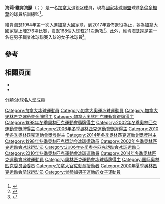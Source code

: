 {{NoteTA|G1=Sports}}
{{Infobox ice hockey player
| name = 海莉·維肯海瑟
| halloffame = 2019
| image = Hayley Wickenheiser (17378332249).jpg
| alt = 
| caption = 
| position = {{link-fr|冰上曲棍球位置|Position (hockey sur glace)|中鋒}}
| shoots = 右
| height_cm = 175 <ref name="elite">{{cite web|title=Hayley Wickenheiser|url=http://www.eliteprospects.com/player.php?player=13346|website=Eliteprospects.com|access-date=2017-06-09|archive-date=2017-10-03|archive-url=https://web.archive.org/web/20171003210327/http://www.eliteprospects.com/player.php?player=13346|dead-url=no}}</ref>
| weight_kg = 80 <ref name="elite"/>
| sex = f
| ntl_team = CAN
| birth_date = {{birth date and age|1978|8|12}}
| birth_place = {{加拿大}}{{link-fr|蕭納芬|Shaunavon (Saskatchewan)}}
| career_start = 1993
| career_end = 2017
| website = [http://www.hayleywickenheiser.com 個人官網]
| medaltemplates = {{MedalCompetition|[[冬奧會|冬奧會]]}}
{{MedalSilver|[[1998年冬季奧林匹克運動會|1998長野冬奧]]|（團隊）}}
{{MedalGold|[[2002年冬季奧林匹克運動會|2002鹽湖城冬奧]]|（團隊）}}
{{MedalGold|[[2006年冬季奧林匹克運動會|2006都靈冬奧]]|（團隊）}}
{{MedalGold|[[2010年冬季奧林匹克運動會|2010溫哥華冬奧]]|（團隊）}}
{{MedalGold|[[2014年冬季奧林匹克運動會|2014索契冬奧]]|（團隊）}}
{{MedalCompetition|[[世界女子冰球錦標賽|世錦賽]]}}
{{MedalGold|{{link-en|1994年國際冰聯世界女子冰球錦標賽|1994 IIHF Women's World Championship|1994年世錦賽}}|}}
{{MedalGold|{{link-en|1997年國際冰聯世界女子冰球錦標賽|1997 IIHF Women's World Championship|1997年世錦賽}}|}}
{{MedalGold|{{link-en|1999年國際冰聯世界女子冰球錦標賽|1999 IIHF Women's World Championship|1999年世錦賽}}|}}
{{MedalGold|{{link-en|2000年國際冰聯世界女子冰球錦標賽|2000 IIHF Women's World Championship|2000年世錦賽}}|}}
{{MedalGold|{{link-en|2004年國際冰聯世界女子冰球錦標賽|2004 IIHF Women's World Championship|2004年世錦賽}}|}}
{{MedalSilver|{{link-en|2005年國際冰聯世界女子冰球錦標賽|2005 Women's World Ice Hockey Championships|2005年世錦賽}}|}}
{{MedalGold|{{link-en|2007年國際冰聯世界女子冰球錦標賽|2007 Women's World Ice Hockey Championships|2007年世錦賽}}|}}
{{MedalSilver|{{link-en|2008年國際冰聯世界女子冰球錦標賽|2008 Women's World Ice Hockey Championships|2008年世錦賽}}|}}
{{MedalSilver|{{link-en|2009年國際冰聯世界女子冰球錦標賽|2009 Women's World Ice Hockey Championships|2009年世錦賽}}|}}
{{MedalSilver|{{link-en|2011年國際冰聯世界女子冰球錦標賽|2011 IIHF Women's World Championship|2011年世錦賽}}|}}
{{MedalGold|{{link-en|2012年國際冰聯世界女子冰球錦標賽|2012 IIHF Women's World Championship|2012年世錦賽}}|}}
{{MedalSilver|{{link-en|2013年國際冰聯世界女子冰球錦標賽|2013 IIHF Women's World Championship|2013年世錦賽}}|}}
{{MedalSilver|{{link-en|2016年國際冰聯世界女子冰球錦標賽|2016 IIHF Women's World Championship|2016年世錦賽}}|}}
}}

'''海莉·維肯海瑟'''（{{lang-en|'''Hayley Wickenheiser'''}}；{{bd|1978年|8月12日}}）是一名[[加拿大|加拿大]]退役[[冰上曲棍球|冰球]]員，現為[[國家冰球聯盟|國家冰球聯盟]]球隊[[多倫多楓葉|多倫多楓葉]]的球員培訓總監<ref>{{cite web
| url =https://www.cbc.ca/sports/hockey/nhl/hayley-wickenheiser-maple-leafs-hired-player-development-1.4795874
| title =Hayley Wickenheiser joins Maple Leafs as player development assistant director
| author =
| last =
| first =
| date =2018-08-23
| website =CBC.ca
| publisher =[[加拿大新聞社|加拿大新聞社]]
| access-date =2021-04-06
| quote =
| archive-date =2020-11-09
| archive-url =https://web.archive.org/web/20201109025755/https://www.cbc.ca/sports/hockey/nhl/hayley-wickenheiser-maple-leafs-hired-player-development-1.4795874
| dead-url =no
}}</ref>。

維肯海瑟1994年第一次入選加拿大國家隊，到2017年宣佈退役為止，她為加拿大國家隊上陣276場比賽，貢獻168個入球和211次助攻<ref name="CP2017">{{cite news|last1=Spencer|first1=Donna|title=Hayley Wickenheiser calls end to gold-plated career|url=http://www.cbc.ca/sports/hockey/hayley-wickenheiser-calls-it-a-career-1.3935762|access-date=January 14, 2017|agency=The Canadian Press|publisher=CBC Sports|date=January 13, 2017|archive-date=2020-11-12|archive-url=https://web.archive.org/web/20201112004454/https://www.cbc.ca/sports/hockey/hayley-wickenheiser-calls-it-a-career-1.3935762|dead-url=no}}</ref>。此外，維肯海瑟還是第一名在男子職業冰球聯賽入球的女子冰球員<ref>{{cite web
| url =https://www.britannica.com/biography/Hayley-Wickenheiser
| title =Hayley Wickenheiser, Canadian hockey player
| author =
| last =
| first =
| date =
| website =Britannica.com
| publisher =《[[大英百科全書|線上大英百科全書]]》
| access-date =2021-04-06
| quote =
| archive-date =2020-10-24
| archive-url =https://web.archive.org/web/20201024051739/https://www.britannica.com/biography/Hayley-Wickenheiser
| dead-url =no
}}</ref>。

==參考==
<references/>

==相關頁面==
*{{link-fr|加拿大國家女子冰球隊|Équipe du Canada féminine de hockey sur glace}}
*{{link-fr|香儂·薩巴多許|Shannon Szabados}}
{{DEFAULTSORT:Wickenheiser, Hayley}}
[[分類:冰球名人堂成員|分類:冰球名人堂成員]]
[[Category:加拿大冰球運動員|Category:加拿大冰球運動員]]
[[Category:加拿大奧運冰球運動員|Category:加拿大奧運冰球運動員]]
[[Category:加拿大奧林匹克運動會金牌得主|Category:加拿大奧林匹克運動會金牌得主]]
[[Category:加拿大奧林匹克運動會銀牌得主|Category:加拿大奧林匹克運動會銀牌得主]]
[[Category:1998年冬季奧林匹克運動會獎牌得主|Category:1998年冬季奧林匹克運動會獎牌得主]]
[[Category:2002年冬季奧林匹克運動會獎牌得主|Category:2002年冬季奧林匹克運動會獎牌得主]]
[[Category:2006年冬季奧林匹克運動會獎牌得主|Category:2006年冬季奧林匹克運動會獎牌得主]]
[[Category:2010年冬季奧林匹克運動會獎牌得主|Category:2010年冬季奧林匹克運動會獎牌得主]]
[[Category:2014年冬季奧林匹克運動會獎牌得主|Category:2014年冬季奧林匹克運動會獎牌得主]]
[[Category:1998年冬季奥林匹克运动会冰球运动员|Category:1998年冬季奥林匹克运动会冰球运动员]]
[[Category:2002年冬季奥林匹克运动会冰球运动员|Category:2002年冬季奥林匹克运动会冰球运动员]]
[[Category:2006年冬季奥林匹克运动会冰球运动员|Category:2006年冬季奥林匹克运动会冰球运动员]]
[[Category:2010年冬季奧林匹克運動會冰球運動員|Category:2010年冬季奧林匹克運動會冰球運動員]]
[[Category:2014年冬季奧林匹克運動會冰球運動員|Category:2014年冬季奧林匹克運動會冰球運動員]]
[[Category:奧林匹克運動會冰球獎牌得主|Category:奧林匹克運動會冰球獎牌得主]]
[[Category:国际奥林匹克委员会委员|Category:国际奥林匹克委员会委员]]
[[Category:加拿大官佐勳章授勳者|Category:加拿大官佐勳章授勳者]]
[[Category:2000年夏季奥林匹克运动会垒球运动员|Category:2000年夏季奥林匹克运动会垒球运动员]]
[[Category:曾參加男子運動的女子運動員|Category:曾參加男子運動的女子運動員]]